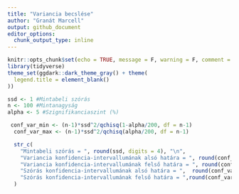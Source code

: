 ```yaml
---
title: "Variancia becslése"
author: "Granát Marcell"
output: github_document
editor_options: 
  chunk_output_type: inline
---
```


```r
knitr::opts_chunk$set(echo = TRUE, message = F, warning = F, comment = "", fig.align = "center", fig.width = 9, fig.height = 6, dev = "svg")
library(tidyverse)
theme_set(ggdark::dark_theme_gray() + theme(
  legend.title = element_blank()
))
```

```r
ssd <- 1 #Mintabeli szórás
n <- 100 #Mintanagyság
alpha <- 5 #Szignifikanciaszint (%)
```

```r
 conf_var_min <- (n-1)*ssd^2/qchisq(1-alpha/200, df = n-1)
  conf_var_max <- (n-1)*ssd^2/qchisq(alpha/200, df = n-1)

  str_c(
    "Mintabeli szórás = ", round(ssd, digits = 4), "\n",
    "Variancia konfidencia-intervallumának alsó határa = ", round(conf_var_min, digits = 4), "\n",
    "Variancia konfidencia-intervallumának felső határa = ", round(conf_var_max, digits = 4), "\n",
    "Szórás konfidencia-intervallumának alsó határa = ",  round(conf_var_min^0.5, digits = 4), "\n",
    "Szórás konfidencia-intervallumának felső határa = ",round(conf_var_max^0.5, digits = 4)
  )
```


